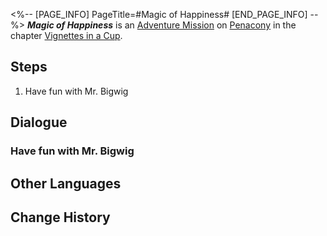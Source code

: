 <%-- [PAGE_INFO]
PageTitle=#Magic of Happiness#
[END_PAGE_INFO] --%>
{{Stub|Dialogue.}}
{{Mission Infobox
|id            = 8021122
|title         = 
|image         = <!--Mission Magic of Happiness.png-->
|type          = Adventure
|event_name    = 
|chapter       = Vignettes in a Cup
|requirements  = {{subst:void|<!--Unknown: {"Type":"Manual"}-->}}
|summary       = <!--official mission summary from Fate's Atlas-->
|characters    = Mr. Bigwig; Trailblazer
|startLocation = [[Penacony]] - [[Mr. Bigwig's Emoscape]]
|world         = Penacony
|area          = Mr. Bigwig's Emoscape
|prev          = 
|next          = 
|rewards       = 
}}
'''''Magic of Happiness''''' is an [[Adventure Mission]] on [[Penacony]] in the chapter [[Vignettes in a Cup]].

==Steps==
# Have fun with Mr. Bigwig

<!--
==Gameplay Notes==

--><!--
==Trial Character==

-->
==Dialogue==
{{Stub Dialogue}}

===Have fun with Mr. Bigwig{{subst:void|<!--802112201-->}}===
{{Mission Description|type=adventure|location=Mr. Bigwig's Emoscape|You've entered Mr. Bigwig's Emoscape. Have some fun together.}}
{{Dialogue Start}}
:{{tx}}
{{Dialogue End}}

==Other Languages==
{{Other Languages
|en   = Magic of Happiness
|zhs  = 变幸福的魔法
|zht  = 變幸福的魔法
|ja   = 幸せになる魔法
|ko   = 행복해지는 마법
|es   = La magia de la felicidad
|fr   = La magie du bonheur
|ru   = Волшебство счастья
|th   = เวทมนตร์เสกความสุข
|vi   = Phép Thuật Hạnh Phúc
|de   = Magie des Glücklichseins
|id   = Sihir Jadi Bahagia
|pt   = Magia da Felicidade
}}

==Change History==
{{Change History|2.1}}
